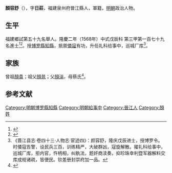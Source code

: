 {{明清人物信息框
| 姓名 = 顏容舒
| 原名 =
| 圖片名稱= 
| 圖片大小 =
| 圖片說明 = 
| 最高職務 =
| 國家 = 大明 
| 爵位 =
| 籍貫 = 福建泉州府晉江縣
| 族裔 = 
| 字號 = 
| 諡號 =
| 出生日期 = 生年不詳
| 出生地點 = <!---福建泉州府晉江縣--->
| 逝世日期 = 卒年不詳 
| 逝世地點 =
| 墓葬 =
| 配偶 = 
| 親屬 = 
| 出身 =
* 隆慶二年戊辰科同進士出身
| 經歷 =
| 著作 =  
}}
'''顏容舒'''（{{bd|？||？|catIdx=}}），字'''日莊'''，福建泉州府晉江縣人，軍籍，[[明朝|明朝]]政治人物。

== 生平 ==
福建鄉試第五十九名舉人。隆慶二年（1568年）中式戊辰科<!---會試第七十九名--->第三甲第一百七十九名進士<ref>{{Cite book|title=《皇明贡举考》卷五|last=（明）[[张朝瑞|张朝瑞]]|first=|publisher=《续修四库全书》史部第828册|year=|isbn=|location=|pages=}}</ref><ref>{{Cite book|title=贡举志五种 上|last=鲁小俊，江俊伟著|first=|publisher=武汉：武汉大学出版社|year=2009|isbn=978-7-307-07043-1|location=|pages=}}</ref>。授[[博罗縣|博罗縣]][[知縣|知縣]]，抵禦[[倭寇|倭寇]]有功，升任礼科给事中，巡城厂库<ref>《晋江县志·卷四十三·人物志·宦迹四》：颜容舒，隆庆戊辰进士，授博罗令。时倭寇告警，设民兵三百，训练精严，大破群凶，寇旋解散。擢礼科给事中，巡城厂库，拒内官，忤柄相，纠骫法，题奸商渎奏，抑珍珠幸利暨军器解料交库成规诸疏，皆便民。钦差册封崇府加一品。</ref>。

== 家族 ==
曾祖[[顏貴|顏貴]]；祖父[[顏晁|顏晁]]；父[[顏湍|顏湍]]，母蔡氏<ref>{{Cite book|title=天一阁藏明代科举录选刊 登科录 点校本|last=龚延明主编|first=|publisher=宁波出版社|year=2016|isbn=978-7-5526-2320-8|location=宁波|pages=|quote=《天一閣藏明代科舉錄選刊.登科錄》之《隆慶二年戊辰科登科錄》}}</ref>。

==参考文献==
{{reflist}}

{{隆慶二年戊辰科殿試金榜}}

{{DEFAULTSORT:Yan顏}}
[[Category:明朝博罗縣知縣|Category:明朝博罗縣知縣]]
[[Category:明朝給事中|Category:明朝給事中]]
[[Category:晉江人|Category:晉江人]]
[[Category:顏姓|Category:顏姓]]


{{明朝人物小作品}}